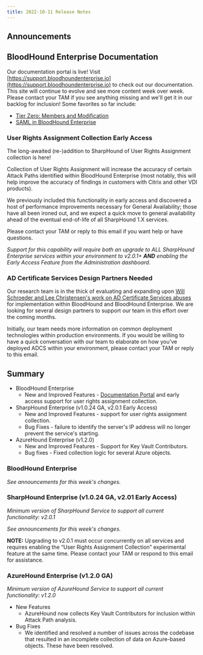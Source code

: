 ```yaml
---
title: 2022-10-11 Release Notes
---
```


## Announcements

## BloodHound Enterprise Documentation

Our documentation portal is live! Visit [https://support.bloodhoundenterprise.io](https://support.bloodhoundenterprise.io) to check out our documentation. This site will continue to evolve and see more content week over week. Please contact your TAM if you see anything missing and we'll get it in our backlog for inclusion! Some favorites so far include:

* [Tier Zero: Members and Modification](/hc/en-us/articles/9259826072091)
* [SAML in BloodHound Enterprise](/hc/en-us/articles/9228122981275)

### User Rights Assignment Collection Early Access

The long-awaited (re-)addition to SharpHound of User Rights Assignment collection is here!

Collection of User Rights Assignment will increase the accuracy of certain Attack Paths identified within BloodHound Enterprise (most notably, this will help improve the accuracy of findings in customers with Citrix and other VDI products).

We previously included this functionality in early access and discovered a host of performance improvements necessary for General Availability; those have all been ironed out, and we expect a quick move to general availability ahead of the eventual end-of-life of all SharpHound 1.X services.

Please contact your TAM or reply to this email if you want help or have questions.

_Support for this capability will require both an upgrade to ALL SharpHound Enterprise services within your environment to v2.0.1+ **AND** enabling the Early Access Feature from the Administration dashboard._

### AD Certificate Services Design Partners Needed

Our research team is in the thick of evaluating and expanding upon [Will Schroeder and Lee Christensen's work on AD Certificate Services abuses](https://posts.specterops.io/certified-pre-owned-d95910965cd2) for implementation within BloodHound and BloodHound Enterprise. We are looking for several design partners to support our team in this effort over the coming months.

Initially, our team needs more information on common deployment technologies within production environments. If you would be willing to have a quick conversation with our team to elaborate on how you've deployed ADCS within your environment, please contact your TAM or reply to this email.

## Summary

* BloodHound Enterprise
    * New and Improved Features - [Documentation Portal](https://support.bloodhoundenterprise.io) and early access support for user rights assignment collection.
* SharpHound Enterprise (v1.0.24 GA, v2.0.1 Early Access)
    * New and Improved Features - support for user rights assignment collection.
    * Bug Fixes - failure to identify the server's IP address will no longer prevent the service's starting.
* AzureHound Enterprise (v1.2.0)
    * New and Improved Features - Support for Key Vault Contributors.
    * Bug fixes - Fixed collection logic for several Azure objects.

### BloodHound Enterprise

_See announcements for this week's changes._

### SharpHound Enterprise (v1.0.24 GA, v2.01 Early Access)

_Minimum version of SharpHound Service to support all current functionality: v2.0.1_

_See announcements for this week's changes._

**NOTE:** Upgrading to v2.0.1 must occur concurrently on all services and requires enabling the “User Rights Assignment Collection” experimental feature at the same time. Please contact your TAM or respond to this email for assistance.

### AzureHound Enterprise (v1.2.0 GA)

_Minimum version of AzureHound Service to support all current functionality: v1.2.0_

* New Features
    * AzureHound now collects Key Vault Contributors for inclusion within Attack Path analysis.
* Bug Fixes
    * We identified and resolved a number of issues across the codebase that resulted in an incomplete collection of data on Azure-based objects. These have been resolved.


